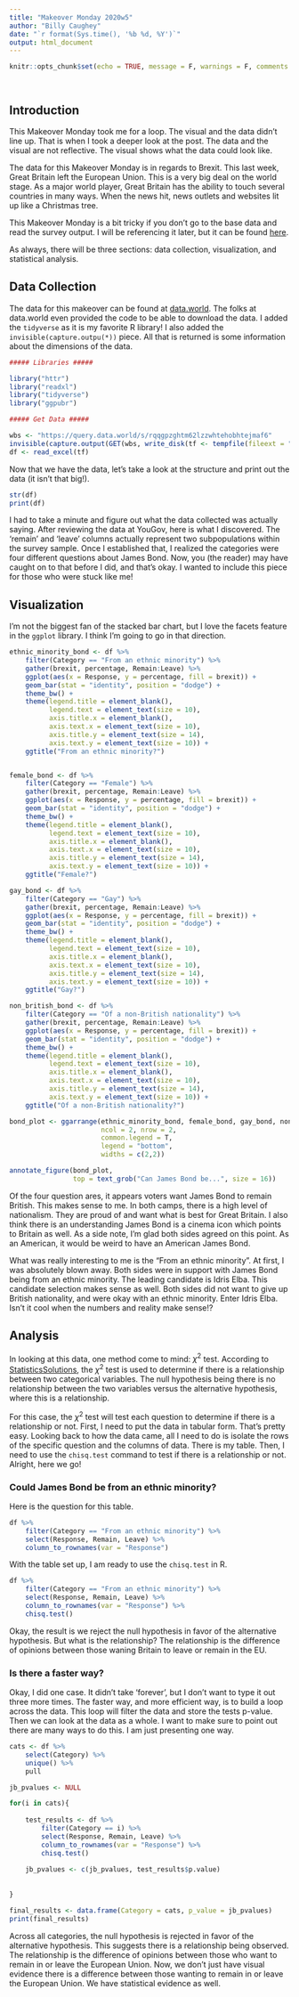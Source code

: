 ```yaml
---
title: "Makeover Monday 2020w5"
author: "Billy Caughey"
date: "`r format(Sys.time(), '%b %d, %Y')`"
output: html_document
---
```


```r
knitr::opts_chunk$set(echo = TRUE, message = F, warnings = F, comments = F)




```

## Introduction

This Makeover Monday took me for a loop. The visual and the data didn't line up. That is when I took a deeper look at the post. The data and the visual are not reflective. The visual shows what the data could look like. 

The data for this Makeover Monday is in regards to Brexit. This last week, Great Britain left the European Union. This is a very big deal on the world stage. As a major world player, Great Britain has the ability to touch several countries in many ways. When the news hit, news outlets and websites lit up like a Christmas tree.

This Makeover Monday is a bit tricky if you don't go to the base data and read the survey output. I will be referencing it later, but it can be found [here](https://d25d2506sfb94s.cloudfront.net/cumulus_uploads/document/sur4dbksy5/Bond_180925_ResultsWithCode.pdf).

As always, there will be three sections: data collection, visualization, and statistical analysis.

## Data Collection 

The data for this makeover can be found at [data.world](https://data.world/makeovermonday/2020w5-brexit-bond). The folks at data.world even provided the code to be able to download the data. I added the `tidyverse` as it is my favorite R library! I also added the `invisible(capture.outpu(*))` piece. All that is returned is some information about the dimensions of the data. 

```r

##### Libraries #####

library("httr")
library("readxl")
library("tidyverse")
library("ggpubr")

##### Get Data #####

wbs <- "https://query.data.world/s/rqqgpzghtm62lzzwhtehobhtejmaf6" 
invisible(capture.output(GET(wbs, write_disk(tf <- tempfile(fileext = ".xlsx")))))
df <- read_excel(tf)

```

Now that we have the data, let's take a look at the structure and print out the data (it isn't that big!).

```r

str(df)
print(df)

```

I had to take a minute and figure out what the data collected was actually saying. After reviewing the data at YouGov, here is what I discovered. The 'remain' and 'leave' columns actually represent two subpopulations within the survey sample. Once I established that, I realized the categories were four different questions about James Bond. Now, you (the reader) may have caught on to that before I did, and that's okay. I wanted to include this piece for those who were stuck like me!

## Visualization

I'm not the biggest fan of the stacked bar chart, but I love the facets feature in the `ggplot` library. I think I'm going to go in that direction.

```r


ethnic_minority_bond <- df %>%
    filter(Category == "From an ethnic minority") %>%
    gather(brexit, percentage, Remain:Leave) %>%
    ggplot(aes(x = Response, y = percentage, fill = brexit)) +
    geom_bar(stat = "identity", position = "dodge") +
    theme_bw() +
    theme(legend.title = element_blank(),
          legend.text = element_text(size = 10),
          axis.title.x = element_blank(),
          axis.text.x = element_text(size = 10),
          axis.title.y = element_text(size = 14),
          axis.text.y = element_text(size = 10)) +
    ggtitle("From an ethnic minority?")


female_bond <- df %>%
    filter(Category == "Female") %>%
    gather(brexit, percentage, Remain:Leave) %>%
    ggplot(aes(x = Response, y = percentage, fill = brexit)) +
    geom_bar(stat = "identity", position = "dodge") +
    theme_bw() +
    theme(legend.title = element_blank(),
          legend.text = element_text(size = 10),
          axis.title.x = element_blank(),
          axis.text.x = element_text(size = 10),
          axis.title.y = element_text(size = 14),
          axis.text.y = element_text(size = 10)) +
    ggtitle("Female?")

gay_bond <- df %>%
    filter(Category == "Gay") %>%
    gather(brexit, percentage, Remain:Leave) %>%
    ggplot(aes(x = Response, y = percentage, fill = brexit)) +
    geom_bar(stat = "identity", position = "dodge") +
    theme_bw() +
    theme(legend.title = element_blank(),
          legend.text = element_text(size = 10),
          axis.title.x = element_blank(),
          axis.text.x = element_text(size = 10),
          axis.title.y = element_text(size = 14),
          axis.text.y = element_text(size = 10)) +
    ggtitle("Gay?")

non_british_bond <- df %>%
    filter(Category == "Of a non-British nationality") %>%
    gather(brexit, percentage, Remain:Leave) %>%
    ggplot(aes(x = Response, y = percentage, fill = brexit)) +
    geom_bar(stat = "identity", position = "dodge") +
    theme_bw() +
    theme(legend.title = element_blank(),
          legend.text = element_text(size = 10),
          axis.title.x = element_blank(),
          axis.text.x = element_text(size = 10),
          axis.title.y = element_text(size = 14),
          axis.text.y = element_text(size = 10)) +
    ggtitle("Of a non-British nationality?")

bond_plot <- ggarrange(ethnic_minority_bond, female_bond, gay_bond, non_british_bond,
                       ncol = 2, nrow = 2,
                       common.legend = T,
                       legend = "bottom",
                       widths = c(2,2))

annotate_figure(bond_plot,
                top = text_grob("Can James Bond be...", size = 16))

```

Of the four question ares, it appears voters want James Bond to remain British. This makes sense to me. In both camps, there is a high level of nationalism. They are proud of and want what is best for Great Britain. I also think there is an understanding James Bond is a cinema icon which points to Britain as well. As a side note, I'm glad both sides agreed on this point. As an American, it would be weird to have an American James Bond. 

What was really interesting to me is the "From an ethnic minority". At first, I was absolutely blown away. Both sides were in support with James Bond being from an ethnic minority. The leading candidate is Idris Elba. This candidate selection makes sense as well. Both sides did not want to give up British nationality, and were okay with an ethnic minority. Enter Idris Elba. Isn't it cool when the numbers and reality make sense!?

## Analysis

In looking at this data, one method come to mind: $\chi^2$ test. According to [StatisticsSolutions](https://www.statisticssolutions.com/using-chi-square-statistic-in-research/), the $\chi^2$ test is used to determine if there is a relationship between two categorical variables. The null hypothesis being there is no relationship between the two variables versus the alternative hypothesis, where this is a relationship. 

For this case, the $\chi^2$ test will test each question to determine if there is a relationship or not. First, I need to put the data in tabular form. That's pretty easy. Looking back to how the data came, all I need to do is isolate the rows of the specific question and the columns of data. There is my table. Then, I need to use the `chisq.test` command to test if there is a relationship or not. Alright, here we go!

### Could James Bond be from an ethnic minority?

Here is the question for this table.

```r

df %>%
    filter(Category == "From an ethnic minority") %>%
    select(Response, Remain, Leave) %>%
    column_to_rownames(var = "Response")

```

With the table set up, I am ready to use the `chisq.test` in R.

```r

df %>%
    filter(Category == "From an ethnic minority") %>%
    select(Response, Remain, Leave) %>%
    column_to_rownames(var = "Response") %>%
    chisq.test()

```

Okay, the result is we reject the null hypothesis in favor of the alternative hypothesis. But what is the relationship? The relationship is the difference of opinions between those waning Britain to leave or remain in the EU.

### Is there a faster way?

Okay, I did one case. It didn't take 'forever', but I don't want to type it out three more times. The faster way, and more efficient way, is to build a loop across the data. This loop will filter the data and store the tests p-value. Then we can look at the data as a whole. I want to make sure to point out there are many ways to do this. I am just presenting one way.

```r

cats <- df %>%
    select(Category) %>%
    unique() %>%
    pull

jb_pvalues <- NULL

for(i in cats){
    
    test_results <- df %>%
        filter(Category == i) %>%
        select(Response, Remain, Leave) %>%
        column_to_rownames(var = "Response") %>%
        chisq.test()
    
    jb_pvalues <- c(jb_pvalues, test_results$p.value)
    
    
}

final_results <- data.frame(Category = cats, p_value = jb_pvalues)
print(final_results)

```

Across all categories, the null hypothesis is rejected in favor of the alternative hypothesis. This suggests there is a relationship being observed. The relationship is the difference of opinions between those who want to remain in or leave the European Union. Now, we don't just have visual evidence there is a difference between those wanting to remain in or leave the European Union. We have statistical evidence as well.








